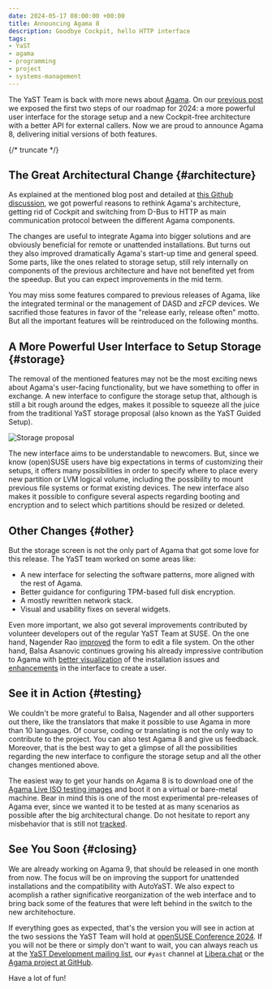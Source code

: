 ```yaml
---
date: 2024-05-17 08:00:00 +00:00
title: Announcing Agama 8
description: Goodbye Cockpit, hello HTTP interface
tags:
- YaST
- agama
- programming
- project
- systems-management
---
```


The YaST Team is back with more news about [Agama](https://github.com/agama-project/agama). On our
[previous post]({{site.baseurl}}/blog/2024-02-08/year-of-agama) we exposed the first two steps of
our roadmap for 2024: a more powerful user interface for the storage setup and a new Cockpit-free
architecture with a better API for external callers. Now we are proud to announce Agama 8,
delivering initial versions of both features.

{/* truncate */}

## The Great Architectural Change {#architecture}

As explained at the mentioned blog post and detailed at [this Github
discussion](https://github.com/agama-project/agama/discussions/1000), we got powerful reasons to rethink
Agama's architecture, getting rid of Cockpit and switching from D-Bus to HTTP as main communication
protocol between the different Agama components.

The changes are useful to integrate Agama into bigger solutions and are obviously beneficial for
remote or unattended installations. But turns out they also improved dramatically Agama's start-up
time and general speed. Some parts, like the ones related to storage setup, still rely internally on
components of the previous architecture and have not benefited yet from the speedup. But you can
expect improvements in the mid term.

You may miss some features compared to previous releases of Agama, like the integrated terminal or
the management of DASD and zFCP devices. We sacrified those features in favor of the "release early,
release often" motto. But all the important features will be reintroduced on the following months.

## A More Powerful User Interface to Setup Storage {#storage}

The removal of the mentioned features may not be the most exciting news about Agama's user-facing
functionality, but we have something to offer in exchange. A new interface to configure the storage
setup that, although is still a bit rough around the edges, makes it possible to squeeze all the
juice from the traditional YaST storage proposal (also known as the YaST Guided Setup).

![Storage proposal](../static/img/blog/2024-05-17/storage.png)

The new interface aims to be understandable to newcomers. But, since we know (open)SUSE users have
big expectations in terms of customizing their setups, it offers many possibilities in order to
specify where to place every new partition or LVM logical volume, including the possibility to mount
previous file systems or format existing devices. The new interface also makes it possible to
configure several aspects regarding booting and encryption and to select which partitions should be
resized or deleted.

## Other Changes {#other}

But the storage screen is not the only part of Agama that got some love for this release. The YaST
team worked on some areas like:

- A new interface for selecting the software patterns, more aligned with the rest of Agama.
- Better guidance for configuring TPM-based full disk encryption.
- A mostly rewritten network stack.
- Visual and usability fixes on several widgets.

Even more important, we also got several improvements contributed by volunteer developers out of the
regular YaST Team at SUSE. On the one hand, Nagender Rao
[improved](https://github.com/agama-project/agama/pull/1007) the form to edit a file system. On the other
hand, Balsa Asanovic continues growing his already impressive contribution to Agama with
[better visualization](https://github.com/agama-project/agama/pull/886) of the installation issues and
[enhancements](https://github.com/agama-project/agama/pull/1122) in the interface to create a user.

## See it in Action {#testing}

We couldn't be more grateful to Balsa, Nagender and all other supporters out there, like the
translators that make it possible to use Agama in more than 10 languages. Of course, coding or
translating is not the only way to contribute to the project. You can also test Agama 8 and give us
feedback. Moreover, that is the best way to get a glimpse of all the possibilities regarding the new
interface to configure the storage setup and all the other changes mentioned above.

The easiest way to get your hands on Agama 8 is to download one of the [Agama Live ISO testing
images](https://download.opensuse.org/repositories/systemsmanagement:/Agama:/Devel/images/iso/) and
boot it on a virtual or bare-metal machine. Bear in mind this is one of the most experimental
pre-releases of Agama ever, since we wanted it to be tested at as many scenarios as possible after
the big architectural change. Do not hesitate to report any misbehavior that is still not
[tracked](https://github.com/agama-project/agama/issues?q=is%3Aissue+is%3Aopen+label%3Abug).

## See You Soon {#closing}

We are already working on Agama 9, that should be released in one month from now. The focus will be
on improving the support for unattended installations and the compatibility with AutoYaST. We also
expect to acomplish a rather significative reorganization of the web interface and to bring back
some of the features that were left behind in the switch to the new architehocture.

If everything goes as expected, that's the version you will see in action at the two sessions the
YaST Team will hold at [openSUSE Conference 2024](https://events.opensuse.org/conferences/oSC24).
If you will not be there or simply don't want to wait, you can always reach us at the [YaST
Development mailing list](https://lists.opensuse.org/archives/list/yast-devel@lists.opensuse.org/),
our `#yast` channel at [Libera.chat](https://libera.chat/) or the [Agama project at
GitHub](https://github.com/agama-project/agama).

Have a lot of fun!
